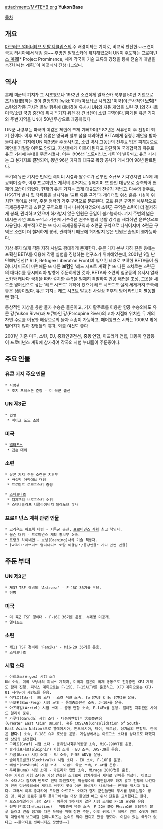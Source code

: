 attachment:/MVTEYB.png
'''Yukon Base'''

[[목차]]

== 개요 ==
[[마브러브 얼터너티브 토탈 이클립스]]의 주 배경이되는 기지로, 비교적 안전한~~소련이 극동 러시아에서 탱킹 중~~ 후방인 알래스카에 위치해있으며 UN이 주도하는 [[프로미넌스 계획]][* Project Prominence, 세계 각국이 기술 교류와 경쟁을 통해 전술기 개발을 촉진한다는 계획.]이 이곳에서 진행되고있다.

== 역사 ==
본래 미군의 기지가 그 시초였으나 1982년 소련에게 알래스카 북부를 50년 기한으로 조차(租借)하는 것이 결정되자 [wiki:"미국(마브러브 시리즈)"미국]이 군사적인 '''보험'''[* 소련의 각종 군사적 돌발 행동에 대비하여 유사시 UN의 자동 개입을 노린 것.]의 하나로 미국/소련 국경 중간에 위치[* 기지 뒤편 강 건너편이 소련 구역이다.]하게된 유콘 기지와 주변 지역을 UN에 50년 무상으로 제공하였다.

UN군 사령부는 미국의 이같은 제안에 크게 기뻐하며[* 82년은 서유럽이 주 전장이 되기 전이다. 이후 87년 유럽은 영국과 일부 섬을 제외하면 BETA에게 점령.] 제안을 받아들여 유콘 기지에 UN 제3군을 주둔시키고, 소련 역시 그동안의 전투로 입은 피해등으로 제안을 거절할 여력도 안되고, 자신들에게 이득이 된다고 판단하여 국제협력의 이유로 유콘 기지에 부대를 주둔시켰다. 이후 1996년 '프로미넌스 계획'이 발동되고 유콘 기지는 그 본거지로 결정되어, 동년 96년 기지의 대규모 확장 공사가 개시되어 98년 완료된다.

초기의 유콘 기지는 빈약한 레이더 시설과 활주로가 전부인 소규모 기지였지만 UN에 제공되며 증축, 이후 프로미넌스 계획의 본거지로 정해지며 또 한번 대규모로 증축되어 현재의 모습이 되었다. 현재의 유콘 기지는 크게 대규모의 전술기 격납고, 다수의 활주로, HSST의 발사 및 착륙등을 실시하는 '포트 유콘 구역'과 레이더및 위성 운용 시설이 위치한 '화이트 산맥', 주둔 병력의 거주 구역으로 분류된다. 포트 유콘 구역은 세부적으로 국제공동구역과 소련군 구역으로 다시 나뉘어져있으며 소련군 구역은 소련이 더 철저하게 봉쇄, 관리하고 있으며 허가받지 않은 인원은 출입이 불가능하다. 기지 주변의 넓은 대지는 자연 보호 구역과 기존에 거주하던 원주민들의 생활 영역을 제외하면 훈련장으로 사용된다. 세부적으로는 또 다시 국제공동구역과 소련군 구역으로 나뉘어지며 소련군 구역은 소련이 더 철저하게 봉쇄, 관리하기 때문에 허가받지 않은 인원은 출입이 불가능하다.

지상 못지 않게 각종 지하 시설도 광대하게 존재한다. 유콘 기지 본부 지하 깊은 층에는 포획한 BETA를 이용해 각종 실험을 진행하는 연구소가 위치해있는데, 2001년 9월 난민해방전선[* RLF, Refugee Liberation Front]이 일으킨 테러로 포획한 BETA들이 풀려나서 미국이 마련해둔 또 다른 '''보험'''인 '레드 시프트 계획'[* 또 다른 조치로는 소련군의 대다수를 동시베리아 방향에 주둔하게한 것과, BETA와 소련의 침공등의 유사시 알래스카와 캐나다 국경을 따라 설치한 수폭을 일제히 격발하여 인공 해협을 조성, 그곳을 새로운 방어선으로 삼는 '레드 시프트' 계획이 있으며 레드 시프트도 실제 체계까지 구축해놓은 상황이었다. 유콘 기지는 레드 시프트 발동전 사실상 최후의 방어 라인.]이 발동할 뻔 했다.

통상적인 지상을 통한 물자 수송은 물론이고, 기지 활주로를 이용한 항공 수송외에도 유콘 강(Yukon River)과 포큐파인 강(Porcupine River)의 교차 지점에 위치한 두 개의 자연 수로를 이용한 해상으로의 물자 수송이 가능하고, 페어뱅크스 시와는 100KM 밖에 떨어지지 않아 장병들의 휴가, 외출 여건도 좋다.

2001년 기준 미국, 소련, EU, 중화인민전선, 중동 연합, 아프리카 연합, 대동아 연합등이 프로미넌스 계획에 참가하여 각국의 시험 부대들이 주둔중이다.

== 주요 인물 ==
=== 유콘 기지 주요 인물 ===
 * 사령관
  * 조지 프레스톤 준장 - 미 육군 출신

=== UN 제3군 ===
 * 헌병
  * 마이크 포드 소령

=== 미국 ===
 * [[델타 포스|델타포스]]
  * 깁슨 대위

=== 소련 ===
 * 유콘 기지 주둔 소련군 지휘부
  * 바실리 아타예브 대령
  * 프로미르 로코프스키 중령

 * [[스페츠나츠]]
  * 디제프리 브로프스키 소위
  * 스타니슬라프 니콜라예비치 젤레노브 상사

=== 프로미넌스 계획 관련 인물 ===
 * 크라우스 하트윅 대령 - 서독군 출신, [[프로미넌스 계획]] 최고 책임자.
 * 올슨 대위 - 프로미넌스 계획 홍보부 소속.
 * 프랑크 하이네만 - 보닝(Boening)사의 기술 책임자.
 * [wiki:"마브러브 얼터너티브 토탈 이클립스/등장인물" 기타 관련 인물]

== 주둔 부대 ==
=== UN 제3군 ===
 * 제37 TSF 경비대 'Astraea' - F-16C 36기를 운용.
 * 헌병

=== 미국 ===
 * 미 육군 TSF 경비대 - F-16C 36기를 운용. 부대명 미공개.
 * 델타포스

=== 소련 ===
 * 제11 TSF 경비대 'Feniks' - MiG-29 36기를 운용.
 * 스페츠나츠

=== 시험 소대 ===
 * 아르고스(Argos) 시험 소대
 UN 소속, 미국 보닝사의 피닉스 계획과, 미국과 일본이 국제 공동으로 진행중인 XFJ 계획도 함께 진행. 피닉스 계획으로는 F-15E, F-15ACTV를 운용하고, XFJ 계획으로는 XFJ-01 시라누이 세컨드를 운용.
 * 이다르(Idar) 시험 소대 - 소련 육군 소속, Su-37UB & Su-37M2를 운용.
 * 바오펜(Bao-Feng) 시험 소대 - 통일중화전선 소속, J-10X를 운용.
 * 아즈라일(Azriel) 시험 소대 - 중동 연합 소속, F-14Ex를 운용. 알려진 지휘관은 사이드 알라비 중위.
 * 가루다(Garuda) 시험 소대 - 대동아연합[* 大東亜連合(Greater East Asian Union), 혹은 COSEAN(Consolidation of South-East Asian Nation)으로 말레이시아, 인도네시아, 타이, 베트남, 싱가폴의 연합체. 한국은 '''없다.'''] 소속, F-18E 슈퍼 호넷을 운용. 게임상에서는 아르고스 소대를 상대로도 패했지만 상당히 선전했다.
 * 그라프(Graf) 시험 소대 - 동유럽사회주의동맹 소속, MiG-29OVT를 운용.
 * 슬레이프니르(Sleipnir) 시험 소대 - EU 소속, JAS-39를 운용. 
 * 가름(Garm) 시험 소대 - EU 소속, F-5E ADV를 운용.
 * 슬레히트발크(Slechtvalk) 시험 소대 - EU 소속, F-16F를 운용.
 * 레셉스(Resheph) 시험 소대 - 이집트 육군 소속, F-4E를 운용.
 * 두마(Duma) 시험 소대 - 아프리카 연합 소속, Mirage 2000改를 운용.
 유콘 기지의 시험 소대중 가장 안습한 소대로써 캄차카에서 제대로 민폐를 끼쳤다. 아르고스 소대보다 캄차카 반도로 먼저 파견갔지만 약물투여에 최면암시도 하지 않고 전투에 나갔다가 전원 정신붕괴하여 제대로 싸우지 못해 아군 희생자가 나오게하는 민폐를 끼치고 말았다. 그래서 이후 캄차카에 도착한 아르고스 소대가 현지 군인들한테 무시를 당하는일이 생긴 것. 파견 종료후 블루 플래그에서는 대장 한명만 빼고 위사 전원을 교체했다고 한다.
 * 오스트레일리아 시험 소대 - 이름이 밝혀지지 않은 시험 소대로 F-18 호넷을 운용.
 * 인피니티즈(Infinities) - 미합중국 육군 소속, F-22A EMD Phase2를 운용하여 블루 플래그 연습 참가와 다른 목적을 위해 잠깐 주둔, 이후 귀국.[* 레베카 린트 소위가 하트윅 대령에게 보고하길 인피니티즈는 논외로 둬야 한다고 했을 정도다. 이길수 있는 국가가 없다고 ~~한마디로 인피니티즈 짱짱맨~~]
